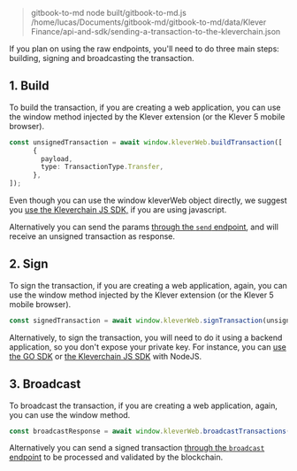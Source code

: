 
> gitbook-to-md
> node built/gitbook-to-md.js /home/lucas/Documents/gitbook-md/gitbook-to-md/data/Klever Finance/api-and-sdk/sending-a-transaction-to-the-kleverchain.json

If you plan on using the raw endpoints, you'll need to do three main steps: building, signing and broadcasting the transaction.

## 1. Build

To build the transaction, if you are creating a web application, you can use the window method injected by the Klever extension (or the Klever 5 mobile browser).

```typescript
const unsignedTransaction = await window.kleverWeb.buildTransaction([
      {
        payload,
        type: TransactionType.Transfer,
      },
]);
```

Even though you can use the window kleverWeb object directly, we suggest you [use the Kleverchain JS SDK,](https://klever.gitbook.io/kleverchain-sdk/) if you are using javascript.


Alternatively you can send the params [through the `send` endpoint](https://node.mainnet.klever.finance/swagger/index.html#/Transaction/post_transaction_send), and will receive an unsigned transaction as response.

## 2. Sign

To sign the transaction, if you are creating a web application, again, you can use the window method injected by the Klever extension (or the Klever 5 mobile browser).

```typescript
const signedTransaction = await window.kleverWeb.signTransaction(unsignedTransaction);
```



Alternatively, to sign the transaction, you will need to do it using a backend application, so you don't expose your private key. For instance, you can [use the GO SDK](https://github.com/klever-io/klever-go-sdk) or [the Kleverchain JS SDK](https://klever.gitbook.io/kleverchain-sdk/) with NodeJS.

## 3. Broadcast

To broadcast the transaction, if you are creating a web application, again, you can use the window method.

```typescript
const broadcastResponse = await window.kleverWeb.broadcastTransactions([signedTransaction]);
```

Alternatively you can send a signed transaction [through the `broadcast` endpoint](https://node.mainnet.klever.finance/swagger/index.html#/Transaction/post_transaction_broadcast) to be processed and validated by the blockchain.


